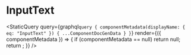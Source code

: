 
# InputText

<StaticQuery
  query={graphql`query {
    componentMetadata(displayName: { eq: "InputText" }) { ...ComponentDocGenData }
  }`}
  render={({ componentMetadata }) => {
    if (componentMetadata == null) return null;
    return <PropsTable propMetaData={componentMetadata.props} />;
  }}
/>
